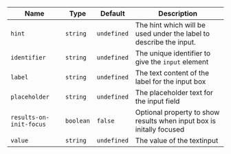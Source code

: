 
  | Name | Type | Default | Description |
| --- | --- | --- | --- |
| `hint` | `string` | `undefined` | The hint which will be used under the label to describe the input. |
| `identifier` | `string` | `undefined` | The unique identifier to give the `input` element |
| `label` | `string` | `undefined` | The text content of the label for the input box |
| `placeholder` | `string` | `undefined` | The placeholder text for the input field |
| `results-on-init-focus` | `boolean` | `false` | Optional property to show results when input box is initally focused |
| `value` | `string` | `undefined` | The value of the textinput |

